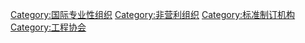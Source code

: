 {{Commonscat|Institute of Electrical and Electronics Engineers}}

[[Category:国际专业性组织|Category:国际专业性组织]]
[[Category:非营利组织|Category:非营利组织]]
[[Category:标准制订机构|Category:标准制订机构]]
[[Category:工程协会|Category:工程协会]]